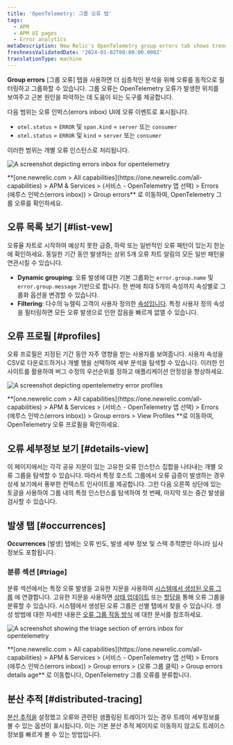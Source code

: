 ```yaml
---
title: 'OpenTelemetry: 그룹 오류 탭'
tags:
  - APM
  - APM UI pages
  - Error analytics
metaDescription: New Relic's OpenTelemetry group errors tab shows trends and anomalies that help you compare and troubleshoot error events.
freshnessValidatedDate: '2024-01-02T00:00:00.000Z'
translationType: machine
---
```





**Group errors** \[그룹 오류] 탭을 사용하면 더 심층적인 분석을 위해 오류를 동적으로 필터링하고 그룹화할 수 있습니다. 그룹 오류는 OpenTelemetry 오류가 발생한 위치를 보여주고 근본 원인을 파악하는 데 도움이 되는 도구를 제공합니다.

다음 범위는 오류 인박스(errors inbox) UI에 오류 이벤트로 표시됩니다.

* `otel.status` = `ERROR` 및 `span.kind` = `server` 또는 `consumer`
* `otel.status` = `ERROR` 및 `kind` = `server` 또는 `consumer`

이러한 범위는 개별 오류 인스턴스로 처리됩니다.

<img
  title="otel errors inbox"
  alt="A screenshot depicting errors inbox for opentelemetry"
  src={errorsinboxOtelErrorsInbox}
/>

<figcaption>
  **[one.newrelic.com > All capabilities](https://one.newrelic.com/all-capabilities) > APM & Services > (서비스 - OpenTelemetry 앱 선택) > Errors (에루스 인박스(errors inbox)) > Group errors** 로 이동하여, OpenTelemetry 그룹 오류를 확인하세요.
</figcaption>

## 오류 목록 보기 [#list-vew]

오류율 차트로 시작하여 예상치 못한 급증, 하락 또는 일반적인 오류 패턴이 있는지 한눈에 확인하세요. 동일한 기간 동안 발생하는 상위 5개 오류 차트 알림의 모든 일반 패턴을 연관시킬 수 있습니다.

* **Dynamic grouping**: 오류 발생에 대한 기본 그룹화는 `error.group.name` 및 `error.group.message` 기반으로 합니다. 한 번에 최대 5개의 속성까지 속성별로 그룹화 옵션을 변경할 수 있습니다.
* **Filtering**: 다수의 뉴렐릭 고객이 사용자 정의한 [속성입니다](/docs/data-apis/custom-data/custom-events/collect-custom-attributes/#enabling-custom). 특정 사용자 정의 속성을 필터링하면 모든 오류 발생으로 인한 잡음을 빠르게 없앨 수 있습니다.

## 오류 프로필 [#profiles]

오류 프로필은 지정된 기간 동안 자주 영향을 받는 사용자를 보여줍니다. 사용자 속성을 CSV로 다운로드하거나 개별 행을 선택하여 세부 분석을 탐색할 수 있습니다. 이러한 인사이트를 활용하여 버그 수정의 우선순위를 정하고 애플리케이션 안정성을 향상하세요.

<img
  title="otel error profiles"
  alt="A screenshot depicting opentelemetry error profiles"
  src={errorsinboxOtelErrorProfiles}
/>

<figcaption>
  **[one.newrelic.com > All capabilities](https://one.newrelic.com/all-capabilities) > APM & Services > (서비스 - OpenTelemetry 앱 선택) > Errors (에루스 인박스(errors inbox)) > Group errors > View Profiles **로 이동하여, OpenTelemetry 오류 프로필을 확인하세요.
</figcaption>

## 오류 세부정보 보기 [#details-view]

이 페이지에서는 각각 공유 지문이 있는 고유한 오류 인스턴스 집합을 나타내는 개별 오류 그룹을 탐색할 수 있습니다. 따라서 특정 호스트 그룹에서 오류 급증이 발생하는 경우 상세 보기에서 풍부한 컨텍스트 인사이트를 제공합니다. 그런 다음 오른쪽 상단에 있는 토글을 사용하여 그룹 내의 특정 인스턴스를 탐색하여 첫 번째, 마지막 또는 중간 발생을 검사할 수 있습니다.

## 발생 탭 [#occurrences]

**Occurrences** \[발생] 탭에는 오류 빈도, 발생 세부 정보 및 스택 추적뿐만 아니라 심사 정보도 포함됩니다.

### 분류 섹션 [#triage]

분류 섹션에서는 특정 오류 발생을 고유한 지문을 사용하여 [시스템에서 생성된 오류 그룹](/docs/errors-inbox/errors-inbox/#groups) 에 연결합니다. 고유한 지문을 사용하면 [상태 업데이트](/docs/errors-inbox/errors-inbox/#status) 또는 [할당을](/docs/errors-inbox/errors-inbox/#assign) 통해 오류 그룹을 분류할 수 있습니다. 시스템에서 생성된 오류 그룹은 선별 탭에서 찾을 수 있습니다. 생성 방법에 대한 자세한 내용은 [오류 그룹 작동 방식](/docs/errors-inbox/errors-inbox/#how-groups-work) 에 대한 문서를 참조하세요.

<img
  title="triage section"
  alt="A screenshot showing the triage section of errors inbox for opentelemetry"
  src={errorsinboxTriageOtelErrorsInbox}
/>

<figcaption>
  **[one.newrelic.com > All capabilities](https://one.newrelic.com/all-capabilities) > APM & Services > (서비스 - OpenTelemetry 앱 선택) > Errors (에루스 인박스(errors inbox)) > Group errors > (오류 그룹 클릭) > Group errors details age** 로 이동합니다, OpenTelemetry 그룹 오류를 분류합니다.
</figcaption>

## 분산 추적 [#distributed-tracing]

[분산 추적을](/docs/distributed-tracing/concepts/quick-start/) 설정했고 오류와 관련된 샘플링된 트레이가 있는 경우 트레이 세부정보를 볼 수 있는 옵션이 표시됩니다. 이는 기본 분산 추적 페이지로 이동하지 않고도 트레이스 정보를 빠르게 볼 수 있는 방법입니다.